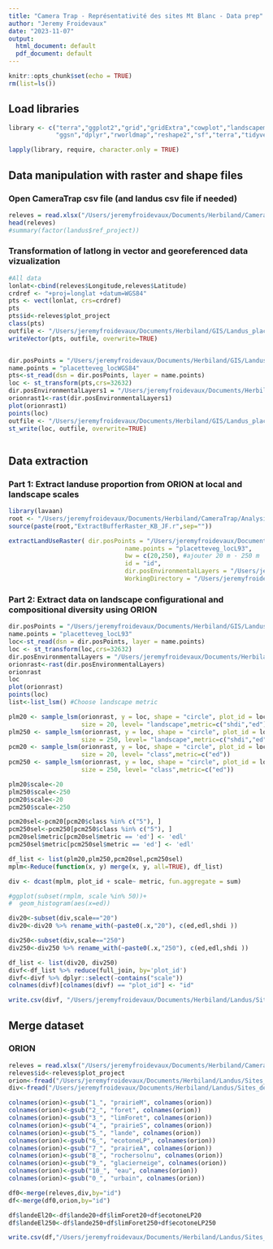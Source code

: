 ```yaml
---
title: "Camera Trap - Représentativité des sites Mt Blanc - Data prep"
author: "Jeremy Froidevaux"
date: "2023-11-07"
output:
  html_document: default
  pdf_document: default
---
```


```r
knitr::opts_chunk$set(echo = TRUE)
rm(list=ls()) 
```


## Load libraries
```r
library <- c("terra","ggplot2","grid","gridExtra","cowplot","landscapemetrics","data.table","maps",
             "ggsn","dplyr","rworldmap","reshape2","sf","terra","tidyverse","purrr","openxlsx")

lapply(library, require, character.only = TRUE) 
```

## Data manipulation with raster and shape files
### Open CameraTrap csv file (and landus csv file if needed)
```r
releves = read.xlsx("/Users/jeremyfroidevaux/Documents/Herbiland/CameraTrap/saisieRELEVES_gpesFct_20220914_final.xlsx", sheet = "SURVEYS")
head(releves)
#summary(factor(landus$ref_project))
```

### Transformation of latlong in vector and georeferenced data vizualization
```r
#All data
lonlat<-cbind(releves$Longitude,releves$Latitude)
crdref <- "+proj=longlat +datum=WGS84"
pts <- vect(lonlat, crs=crdref)
pts
pts$id<-releves$plot_project
class(pts)
outfile <- "/Users/jeremyfroidevaux/Documents/Herbiland/GIS/Landus_placette_veg/placetteveg_locWGS84.shp"
writeVector(pts, outfile, overwrite=TRUE)


dir.posPoints = "/Users/jeremyfroidevaux/Documents/Herbiland/GIS/Landus_placette_veg"  
name.points = "placetteveg_locWGS84"
pts<-st_read(dsn = dir.posPoints, layer = name.points)
loc <- st_transform(pts,crs=32632)
dir.posEnvironmentalLayers1 = "/Users/jeremyfroidevaux/Documents/Herbiland/GIS/ORION/LC_pred_CCVCMB_2806023_FINAL.tif"
orionrast1<-rast(dir.posEnvironmentalLayers1)
plot(orionrast1)
points(loc)
outfile <- "/Users/jeremyfroidevaux/Documents/Herbiland/GIS/Landus_placette_veg/placetteveg_locL93.shp"
st_write(loc, outfile, overwrite=TRUE)



```

## Data extraction
### Part 1: Extract landuse proportion from ORION at local and landscape scales

```r
library(lavaan)
root <- "/Users/jeremyfroidevaux/Documents/Herbiland/CameraTrap/Analysis/Functions/" 
source(paste(root,"ExtractBufferRaster_KB_JF.r",sep="")) 

extractLandUseRaster( dir.posPoints = "/Users/jeremyfroidevaux/Documents/Herbiland/GIS/Landus_placette_veg",  
                                name.points = "placetteveg_locL93",
                                bw = c(20,250), #ajouter 20 m - 250 m  
                                id = "id",  
                                dir.posEnvironmentalLayers = "/Users/jeremyfroidevaux/Documents/Herbiland/GIS/ORION/LC_pred_CCVCMB_2806023_FINAL.tif",  
                                WorkingDirectory = "/Users/jeremyfroidevaux/Documents/Herbiland/Landus/Sites_description/Data/") 

```

### Part 2: Extract data on landscape configurational and compositional diversity using ORION

```r
dir.posPoints = "/Users/jeremyfroidevaux/Documents/Herbiland/GIS/Landus_placette_veg"  
name.points = "placetteveg_locL93"
loc<-st_read(dsn = dir.posPoints, layer = name.points)
loc <- st_transform(loc,crs=32632)
dir.posEnvironmentalLayers = "/Users/jeremyfroidevaux/Documents/Herbiland/GIS/ORION/LC_pred_CCVCMB_2806023_FINAL.tif"
orionrast<-rast(dir.posEnvironmentalLayers) 
orionrast
loc
plot(orionrast)
points(loc)
list<-list_lsm() #Choose landscape metric 

plm20 <- sample_lsm(orionrast, y = loc, shape = "circle", plot_id = loc$id,  
                    size = 20, level= "landscape",metric=c("shdi","ed")) 
plm250 <- sample_lsm(orionrast, y = loc, shape = "circle", plot_id = loc$id,  
                    size = 250, level= "landscape",metric=c("shdi","ed")) 
pcm20 <- sample_lsm(orionrast, y = loc, shape = "circle", plot_id = loc$id,  
                    size = 20, level= "class",metric=c("ed")) 
pcm250 <- sample_lsm(orionrast, y = loc, shape = "circle", plot_id = loc$id,  
                    size = 250, level= "class",metric=c("ed")) 

plm20$scale<-20 
plm250$scale<-250
pcm20$scale<-20 
pcm250$scale<-250

pcm20sel<-pcm20[pcm20$class %in% c("5"), ]
pcm250sel<-pcm250[pcm250$class %in% c("5"), ]
pcm20sel$metric[pcm20sel$metric == 'ed'] <- 'edl'
pcm250sel$metric[pcm250sel$metric == 'ed'] <- 'edl'

df_list <- list(plm20,plm250,pcm20sel,pcm250sel)
mplm<-Reduce(function(x, y) merge(x, y, all=TRUE), df_list)

div <- dcast(mplm, plot_id + scale~ metric, fun.aggregate = sum)

#ggplot(subset(rmplm, scale %in% 50))+
#  geom_histogram(aes(x=ed))

div20<-subset(div,scale=="20")
div20<-div20 %>% rename_with(~paste0(.x,"20"), c(ed,edl,shdi ))

div250<-subset(div,scale=="250")
div250<-div250 %>% rename_with(~paste0(.x,"250"), c(ed,edl,shdi ))

df_list <- list(div20, div250)
divf<-df_list %>% reduce(full_join, by='plot_id')
divf<-divf %>% dplyr::select(-contains("scale"))
colnames(divf)[colnames(divf) == "plot_id"] <- "id"

write.csv(divf, "/Users/jeremyfroidevaux/Documents/Herbiland/Landus/Sites_description/Data/ORION_landscapeMetric.csv", row.names=FALSE) 

```

## Merge dataset
### ORION
```r
releves = read.xlsx("/Users/jeremyfroidevaux/Documents/Herbiland/CameraTrap/saisieRELEVES_gpesFct_20220914_final.xlsx", sheet = "SURVEYS")
releves$id<-releves$plot_project
orion<-fread("/Users/jeremyfroidevaux/Documents/Herbiland/Landus/Sites_description/Data/Orion_landuse.csv")
div<-fread("/Users/jeremyfroidevaux/Documents/Herbiland/Landus/Sites_description/Data/ORION_landscapeMetric.csv")

colnames(orion)<-gsub("1_", "prairieM", colnames(orion))
colnames(orion)<-gsub("2_", "foret", colnames(orion))
colnames(orion)<-gsub("3_", "limForet", colnames(orion))
colnames(orion)<-gsub("4_", "prairieS", colnames(orion))
colnames(orion)<-gsub("5_", "lande", colnames(orion))
colnames(orion)<-gsub("6_", "ecotoneLP", colnames(orion))
colnames(orion)<-gsub("7_", "prairieA", colnames(orion))
colnames(orion)<-gsub("8_", "rochersolnu", colnames(orion))
colnames(orion)<-gsub("9_", "glacierneige", colnames(orion))
colnames(orion)<-gsub("10_", "eau", colnames(orion))
colnames(orion)<-gsub("0_", "urbain", colnames(orion))

df0<-merge(releves,div,by="id")
df<-merge(df0,orion,by="id")

df$landeEl20<-df$lande20+df$limForet20+df$ecotoneLP20
df$landeEl250<-df$lande250+df$limForet250+df$ecotoneLP250

write.csv(df,"/Users/jeremyfroidevaux/Documents/Herbiland/Landus/Sites_description/Data/landus_releves_Paysage_ORION.csv")
```
